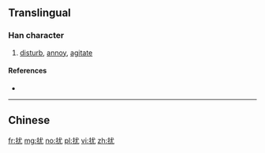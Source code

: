 {{also|擾}}
==Translingual==

===Han character===
{{Han char|rn=64|rad=手|as=04|sn=7|four=5301<sub>4</sub>|canj=手戈大山 (QIKU)|ids=⿰[[扌]][[尤]]}}

# [[disturb]], [[annoy]], [[agitate]]

====References====
* {{Han ref|kx=0418.240|dkj=11834|dj=0765.210|hdz=31834.090|uh=6270|ud=25200|bh=CAF0|bd=51952}}

----

==Chinese==
{{zh-see|擾}}

[[fr:扰]]
[[mg:扰]]
[[no:扰]]
[[pl:扰]]
[[vi:扰]]
[[zh:扰]]